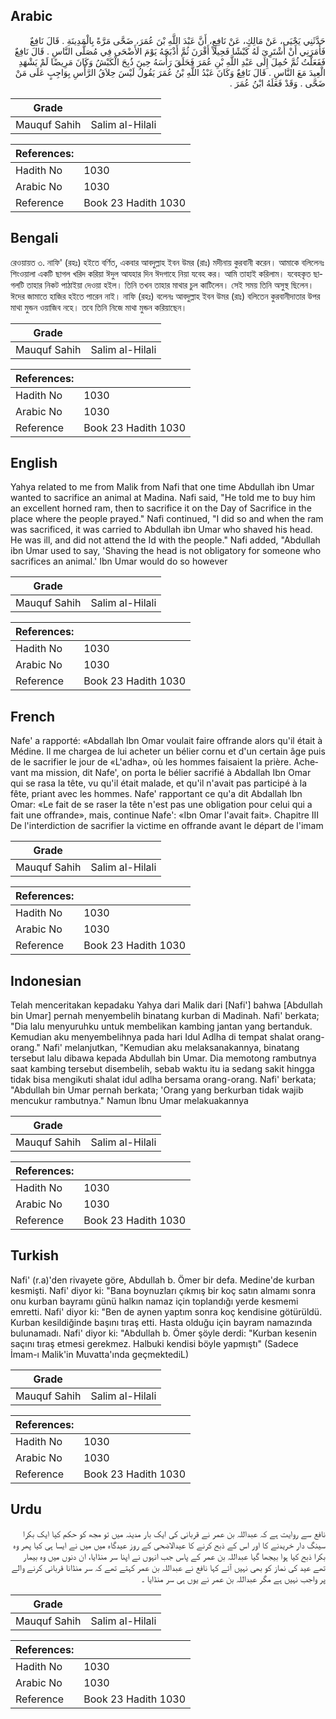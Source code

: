 ## Arabic


<div dir="rtl" lang="ar" style={{fontSize:'larger',backgroundColor:'#f8f9fa',padding:20}}>
حَدَّثَنِي يَحْيَى، عَنْ مَالِكٍ، عَنْ نَافِعٍ، أَنَّ عَبْدَ اللَّهِ بْنَ عُمَرَ، ضَحَّى مَرَّةً بِالْمَدِينَةِ ‏.‏ قَالَ نَافِعٌ فَأَمَرَنِي أَنْ أَشْتَرِيَ لَهُ كَبْشًا فَحِيلاً أَقْرَنَ ثُمَّ أَذْبَحَهُ يَوْمَ الأَضْحَى فِي مُصَلَّى النَّاسِ ‏.‏ قَالَ نَافِعٌ فَفَعَلْتُ ثُمَّ حُمِلَ إِلَى عَبْدِ اللَّهِ بْنِ عُمَرَ فَحَلَقَ رَأْسَهُ حِينَ ذُبِحَ الْكَبْشُ وَكَانَ مَرِيضًا لَمْ يَشْهَدِ الْعِيدَ مَعَ النَّاسِ ‏.‏ قَالَ نَافِعٌ وَكَانَ عَبْدُ اللَّهِ بْنُ عُمَرَ يَقُولُ لَيْسَ حِلاَقُ الرَّأْسِ بِوَاجِبٍ عَلَى مَنْ ضَحَّى ‏.‏ وَقَدْ فَعَلَهُ ابْنُ عُمَرَ ‏.‏
</div>
<div style={{backgroundColor:'#f8f9fa',padding:20, marginBottom: 10}}><table> <thead> <tr> <th>Grade</th> <th></th> </tr> </thead> <tbody> <tr><td>Mauquf Sahih</td><td>Salim al-Hilali</td></tr></tbody></table><table> <thead> <tr> <th>References:</th> <th></th> </tr> </thead> <tbody><tr><td>Hadith No</td><td>1030</td></tr><tr><td>Arabic No</td><td>1030</td></tr><tr><td>Reference</td><td>Book 23 Hadith 1030</td></tr></tbody></table></div>

## Bengali


<div dir="ltr" lang="bn" style={{fontSize:'larger',backgroundColor:'#f8f9fa',padding:20}}>
রেওয়ায়ত ৩. নাফি' (রহঃ) হইতে বর্ণিত, একবার আবদুল্লাহ ইবন উমর (রাঃ) মদীনায় কুরবানী করেন। আমাকে বলিলেনঃ শিংওয়ালা একটি ছাগল খরিদ করিয়া ঈদুল আযহার দিন ঈদগাহে নিয়া যবেহ কর। আমি তাহাই করিলাম। যবেহকৃত ছাগলটি তাহার নিকট পাঠাইয়া দেওয়া হইল। তিনি তখন তাহার মাথার চুল কাটিলেন। সেই সময় তিনি অসুস্থ ছিলেন। ঈদের জামাতে হাজির হইতে পারেন নাই। নাফি (রহঃ) বলেনঃ আবদুল্লাহ ইবন উমর (রাঃ) বলিতেন কুরবানীদাতার উপর মাথা মুন্ডন ওয়াজিব নহে। তবে তিনি নিজে মাথা মুন্ডন করিয়াছেন।
</div>
<div style={{backgroundColor:'#f8f9fa',padding:20, marginBottom: 10}}><table> <thead> <tr> <th>Grade</th> <th></th> </tr> </thead> <tbody> <tr><td>Mauquf Sahih</td><td>Salim al-Hilali</td></tr></tbody></table><table> <thead> <tr> <th>References:</th> <th></th> </tr> </thead> <tbody><tr><td>Hadith No</td><td>1030</td></tr><tr><td>Arabic No</td><td>1030</td></tr><tr><td>Reference</td><td>Book 23 Hadith 1030</td></tr></tbody></table></div>

## English


<div dir="ltr" lang="en" style={{fontSize:'larger',backgroundColor:'#f8f9fa',padding:20}}>
Yahya related to me from Malik from Nafi that one time Abdullah ibn Umar wanted to sacrifice an animal at Madina. Nafi said, "He told me to buy him an excellent horned ram, then to sacrifice it on the Day of Sacrifice in the place where the people prayed." Nafi continued, "I did so and when the ram was sacrificed, it was carried to Abdullah ibn Umar who shaved his head. He was ill, and did not attend the Id with the people." Nafi added, "Abdullah ibn Umar used to say, 'Shaving the head is not obligatory for someone who sacrifices an animal.' Ibn Umar would do so however
</div>
<div style={{backgroundColor:'#f8f9fa',padding:20, marginBottom: 10}}><table> <thead> <tr> <th>Grade</th> <th></th> </tr> </thead> <tbody> <tr><td>Mauquf Sahih</td><td>Salim al-Hilali</td></tr></tbody></table><table> <thead> <tr> <th>References:</th> <th></th> </tr> </thead> <tbody><tr><td>Hadith No</td><td>1030</td></tr><tr><td>Arabic No</td><td>1030</td></tr><tr><td>Reference</td><td>Book 23 Hadith 1030</td></tr></tbody></table></div>

## French


<div dir="ltr" lang="fr" style={{fontSize:'larger',backgroundColor:'#f8f9fa',padding:20}}>
Nafe' a rapporté: «Abdallah Ibn Omar voulait faire offrande alors qu'il était à Médine. Il me chargea de lui acheter un bélier cornu et d'un certain âge puis de le sacrifier le jour de «L'adha», où les hommes faisaient la prière. Achevant ma mission, dit Nafe', on porta le bélier sacrifié à Abdallah Ibn Omar qui se rasa la tête, vu qu'il était malade, et qu'il n'avait pas participé à la fête, priant avec les hommes. Nafe' rapportant ce qu'a dit Abdallah Ibn Omar: «Le fait de se raser la tête n'est pas une obligation pour celui qui a fait une offrande», mais, continue Nafe': «Ibn Omar l'avait fait». Chapitre III De l'interdiction de sacrifier la victime en offrande avant le départ de l'imam
</div>
<div style={{backgroundColor:'#f8f9fa',padding:20, marginBottom: 10}}><table> <thead> <tr> <th>Grade</th> <th></th> </tr> </thead> <tbody> <tr><td>Mauquf Sahih</td><td>Salim al-Hilali</td></tr></tbody></table><table> <thead> <tr> <th>References:</th> <th></th> </tr> </thead> <tbody><tr><td>Hadith No</td><td>1030</td></tr><tr><td>Arabic No</td><td>1030</td></tr><tr><td>Reference</td><td>Book 23 Hadith 1030</td></tr></tbody></table></div>

## Indonesian


<div dir="ltr" lang="id" style={{fontSize:'larger',backgroundColor:'#f8f9fa',padding:20}}>
Telah menceritakan kepadaku Yahya dari Malik dari [Nafi'] bahwa [Abdullah bin Umar] pernah menyembelih binatang kurban di Madinah. Nafi' berkata; "Dia lalu menyuruhku untuk membelikan kambing jantan yang bertanduk. Kemudian aku menyembelihnya pada hari Idul Adlha di tempat shalat orang-orang." Nafi' melanjutkan, "Kemudian aku melaksanakannya, binatang tersebut lalu dibawa kepada Abdullah bin Umar. Dia memotong rambutnya saat kambing tersebut disembelih, sebab waktu itu ia sedang sakit hingga tidak bisa mengikuti shalat idul adlha bersama orang-orang. Nafi' berkata; "Abdullah bin Umar pernah berkata; 'Orang yang berkurban tidak wajib mencukur rambutnya." Namun Ibnu Umar melakuakannya
</div>
<div style={{backgroundColor:'#f8f9fa',padding:20, marginBottom: 10}}><table> <thead> <tr> <th>Grade</th> <th></th> </tr> </thead> <tbody> <tr><td>Mauquf Sahih</td><td>Salim al-Hilali</td></tr></tbody></table><table> <thead> <tr> <th>References:</th> <th></th> </tr> </thead> <tbody><tr><td>Hadith No</td><td>1030</td></tr><tr><td>Arabic No</td><td>1030</td></tr><tr><td>Reference</td><td>Book 23 Hadith 1030</td></tr></tbody></table></div>

## Turkish


<div dir="ltr" lang="tr" style={{fontSize:'larger',backgroundColor:'#f8f9fa',padding:20}}>
Nafi' (r.a)'den rivayete göre, Abdullah b. Ömer bir defa. Medine'de kurban kesmişti. Nafi' diyor ki: "Bana boynuzları çıkmış bir koç satın almamı sonra onu kurban bayramı günü halkın namaz için toplandığı yerde kesmemi emretti. Nafi' diyor ki: "Ben de aynen yaptım sonra koç kendisine götürüldü. Kurban kesildiğinde başını tıraş etti. Hasta olduğu için bayram namazında bulunamadı. Nafi' diyor ki: "Abdullah b. Ömer şöyle derdi: "Kurban kesenin saçını tıraş etmesi gerekmez. Halbuki kendisi böyle yapmıştı" (Sadece İmam-ı Malik'in Muvatta'ında geçmektediL)
</div>
<div style={{backgroundColor:'#f8f9fa',padding:20, marginBottom: 10}}><table> <thead> <tr> <th>Grade</th> <th></th> </tr> </thead> <tbody> <tr><td>Mauquf Sahih</td><td>Salim al-Hilali</td></tr></tbody></table><table> <thead> <tr> <th>References:</th> <th></th> </tr> </thead> <tbody><tr><td>Hadith No</td><td>1030</td></tr><tr><td>Arabic No</td><td>1030</td></tr><tr><td>Reference</td><td>Book 23 Hadith 1030</td></tr></tbody></table></div>

## Urdu


<div dir="rtl" lang="ur" style={{fontSize:'larger',backgroundColor:'#f8f9fa',padding:20}}>
نافع سے روایت ہے کہ عبداللہ بن عمر نے قربانی کی ایک بار مدینہ میں تو مجھ کو حکم کیا ایک بکرا سینگ دار خریدنے کا اور اس کے ذبح کرنے کا عیدالاضحی کے روز عیدگاہ میں میں نے ایسا ہی کیا پھر وہ بکرا ذبح کیا ہوا بیجھا گیا عبداللہ بن عمر کے پاس جب انہوں نے اپنا سر منڈایا، ان دنوں میں وہ بیمار تھے عید کی نماز کو بھی نہیں آئے کہا نافع نے عبداللہ بن عمر کہتے تھے کہ سر منڈانا قربانی کرنے والے پر واجب نہیں ہے مگر عبداللہ بن عمر نے یوں ہی سر منڈایا ۔
</div>
<div style={{backgroundColor:'#f8f9fa',padding:20, marginBottom: 10}}><table> <thead> <tr> <th>Grade</th> <th></th> </tr> </thead> <tbody> <tr><td>Mauquf Sahih</td><td>Salim al-Hilali</td></tr></tbody></table><table> <thead> <tr> <th>References:</th> <th></th> </tr> </thead> <tbody><tr><td>Hadith No</td><td>1030</td></tr><tr><td>Arabic No</td><td>1030</td></tr><tr><td>Reference</td><td>Book 23 Hadith 1030</td></tr></tbody></table></div>